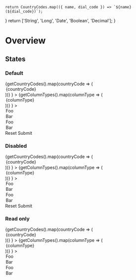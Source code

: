 


	return CountryCodes.map(({ name, dial_code }) => `${name} (${dial_code})`);
}
	return ['String', 'Long', 'Date', 'Boolean', 'Decimal'];
}

<Meta title="Components/Overview" />

# Overview

## States

### Default

<Canvas>
	<Story name="Overview">
		<Form>
			<Form.Fieldset legend="Fieldset">
				<Form.Text label="Input" />
				<Form.Text
					label="Input with error"
					errorMessage="Lorem ipsum dolor sit amet Quis nostrud exercitation ullamco laboris nisi ut aliquip ex eaLorem ipsum dolor sit ame"
				/>
				<Form.InputGroup
					label="Phone"
					prefix={
						<Form.Select label="Phone prefix" value="France (+33)" style={{ width: '13rem' }}>
							{getCountryCodes().map(countryCode => (
								<option>{countryCode}</option>
							))}
						</Form.Select>
					}
				>
					<Form.Tel label="Phone number" />
				</Form.InputGroup>
				<Form.InputGroup
					label="Column"
					suffix={
						<Form.Select label="Column type" value="Date">
							{getColumnTypes().map(columnType => (
								<option>{columnType}</option>
							))}
						</Form.Select>
					}
				>
					<Form.Text label="Column name" />
				</Form.InputGroup>
				<Form.InputGroup label="Amount" prefix="$" suffix=".00">
					<Form.Number label="Amount without decimal" min="1" step="1" />
				</Form.InputGroup>
				<Form.File label="File" />
				<Form.Password label="Password" />
				<Form.Datalist label="Datalist" values={['foo', 'bar']} />
				<Form.Search label="Search" />
				<Form.Textarea label="Textarea" />
				<Form.Range label="Range" />
				<Form.Select label="Select">
					<option selected>Foo</option>
					<option>Bar</option>
				</Form.Select>
				<Form.Select label="Select multiple" multiple>
					<option selected>Foo</option>
					<option>Bar</option>
				</Form.Select>
				<Form.Checkbox label="Checkbox" checked />
				<Form.Radio label="Radio" checked />
				<Form.Switch label="Switch" checked />
			</Form.Fieldset>
			<Form.Buttons>
				<Button.Secondary type="reset" onClick={action('clicked')}>
					Reset
				</Button.Secondary>
				<Button.Primary onClick={action('clicked')}>Submit</Button.Primary>
			</Form.Buttons>
		</Form>
	</Story>
</Canvas>

### Disabled

<Canvas>
	<Story name="Overview-disabled">
		<Form>
			<Form.Fieldset legend="Fieldset">
				<Form.Text label="Input" disabled />
				<Form.InputGroup
					label="Phone"
					disabled
					prefix={
						<Form.Select
							disabled
							label="Phone prefix"
							value="France (+33)"
							style={{ width: '13rem' }}
						>
							{getCountryCodes().map(countryCode => (
								<option>{countryCode}</option>
							))}
						</Form.Select>
					}
				>
					<Form.Tel disabled label="Phone number" />
				</Form.InputGroup>
				<Form.InputGroup
					label="Column"
					suffix={
						<Form.Select disabledlabel="Column type" value="Date">
							{getColumnTypes().map(columnType => (
								<option>{columnType}</option>
							))}
						</Form.Select>
					}
				>
					<Form.Text disabled label="Column name" />
				</Form.InputGroup>
				<Form.InputGroup label="Amount" prefix="$" suffix=".00">
					<Form.Number disabled label="Amount without decimal" min="1" step="1" />
				</Form.InputGroup>
				<Form.File disabled label="File" />
				<Form.Password disabled label="Password" />
				<Form.Datalist disabled label="Datalist" values={['foo', 'bar']} />
				<Form.Search disabled label="Search" />
				<Form.Textarea disabled label="Textarea" />
				<Form.Range disabledlabel="Range" />
				<Form.Select disabled label="Select">
					<option selected>Foo</option>
					<option>Bar</option>
				</Form.Select>
				<Form.Select disabled label="Select multiple" multiple>
					<option selected>Foo</option>
					<option>Bar</option>
				</Form.Select>
				<Form.Checkbox disabled label="Checkbox" checked />
				<Form.Radio disabled label="Radio" checked />
				<Form.Switch disabled label="Switch" checked />
			</Form.Fieldset>
			<Form.Buttons>
				<Button.Secondary type="reset" disabled onClick={action('clicked')}>
					Reset
				</Button.Secondary>
				<Button.Primary disabled onClick={action('clicked')}>
					Submit
				</Button.Primary>
			</Form.Buttons>
		</Form>
	</Story>
</Canvas>

### Read only

<Canvas>
	<Story name="Overview-readonly">
		<Form>
			<Form.Fieldset legend="Fieldset">
				<Form.Text label="Input" readOnly />
				<Form.InputGroup
					label="Phone"
					readOnly
					prefix={
						<Form.Select
                            label="Phone prefix"
                            readOnly
							value="France (+33)"
							style={{ width: '13rem' }}
						>
							{getCountryCodes().map(countryCode => (
								<option>{countryCode}</option>
							))}
						</Form.Select>
					}
				>
					<Form.Tel readOnly label="Phone number" />
				</Form.InputGroup>
				<Form.InputGroup
					label="Column"
					suffix={
						<Form.Select readOnly label="Column type" value="Date">
							{getColumnTypes().map(columnType => (
								<option>{columnType}</option>
							))}
						</Form.Select>
					}
				>
					<Form.Text readOnly label="Column name" />
				</Form.InputGroup>
				<Form.InputGroup label="Amount" prefix="$" suffix=".00">
					<Form.Number readOnly label="Amount without decimal" min="1" step="1" />
				</Form.InputGroup>
				<Form.File readOnly label="File" />
				<Form.Password readOnly label="Password" />
				<Form.Datalist readOnly label="Datalist" values={['foo', 'bar']} />
				<Form.Search readOnly label="Search" />
				<Form.Textarea readOnly label="Textarea" />
				<Form.Range readOnlylabel="Range" />
				<Form.Select readOnly label="Select">
					<option selected>Foo</option>
					<option>Bar</option>
				</Form.Select>
				<Form.Select readOnly label="Select multiple" multiple>
					<option selected>Foo</option>
					<option>Bar</option>
				</Form.Select>
				<Form.Checkbox readOnly label="Checkbox" checked />
				<Form.Radio readOnly label="Radio" checked />
				<Form.Switch readOnly label="Switch" checked />
			</Form.Fieldset>
		</Form>
	</Story>
</Canvas>
